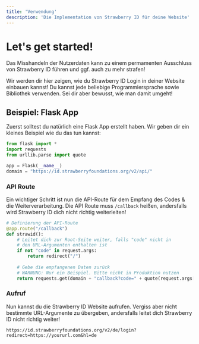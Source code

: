 ```yaml
---
title: 'Verwendung'
description: 'Die Implementation von Strawberry ID für deine Website'
---
```


# Let's get started!
<Warning>
    Das Misshandeln der Nutzerdaten kann zu einem permamenten Ausschluss von Strawberry ID führen und ggf. auch zu mehr strafen!
</Warning>

Wir werden dir hier zeigen, wie du Strawberry ID Login in deiner Website einbauen kannst!
Du kannst jede beliebige Programmiersprache sowie Bibliothek verwenden. Sei dir aber bewusst, wie man damit umgeht!

## Beispiel: Flask App
Zuerst solltest du natürlich eine Flask App erstellt haben. Wir geben dir ein kleines Beispiel wie du das tun kannst:
```python
from flask import *
import requests
from urllib.parse import quote

app = Flask(__name__)
domain = "https://id.strawberryfoundations.org/v2/api/"
```

### API Route
Ein wichtiger Schritt ist nun die API-Route für dem Empfang des Codes & die Weiterverarbeitung. Die API Route muss `/callback` heißen,
andersfalls wird Strawberry ID dich nicht richtig weiterleiten!

```python
# Definierung der API-Route
@app.route("/callback")
def strawid():
    # Leitet dich zur Root-Seite weiter, falls "code" nicht in
    # den URL-Argumenten enthalten ist
    if not "code" in request.args:
        return redirect("/")
    
    # Gebe die empfangenen Daten zurück 
    # WARNUNG: Nur ein Beispiel. Bitte nicht in Produktion nutzen
    return requests.get(domain + "callback?code=" + quote(request.args["code"])).json()
```

### Aufruf
Nun kannst du die Strawberry ID Website aufrufen. Vergiss aber nicht bestimmte URL-Argumente zu übergeben, andersfalls leitet dich Strawberry ID nicht richtig weiter!
```
https://id.strawberryfoundations.org/v2/de/login?redirect=https://yoururl.com&hl=de
```